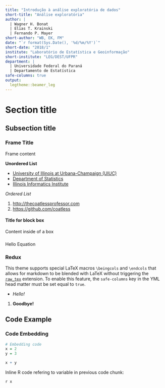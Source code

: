 ```yaml
---
title: "Introdução à análise exploratória de dados"
short-title: "Análise exploratória"
author: |
  | Wagner H. Bonat
  | Elias T. Krainski
  | Fernando P. Mayer
short-author: "WB, EK, FM"
date: "`r format(Sys.Date(), '%d/%m/%Y')`"
short-date: "2018/1"
institute: "Laboratório de Estatística e Geoinformação"
short-institute: "LEG/DEST/UFPR"
department: |
  | Universidade Federal do Paraná
  | Departamento de Estatística
safe-columns: true
output:
  legtheme::beamer_leg
---
```



# Section title

## Subsection title

### Frame Title

Frame content

**Unordered List**

- [University of Illinois at Urbana-Champaign (UIUC)](http://illinois.edu)
- [Department of Statistics](http://www.stat.illinois.edu/)
- [Illinois Informatics Institute](http://www.informatics.illinois.edu/)

*Ordered List*

1. <http://thecoatlessprofessor.com>
2. <https://github.com/coatless>


#### Title for block box

Content inside of a box

### \LaTeX

\begin{exampleblock}{Binomial Theorem}
\begin{equation}
  f\left(k\right) = \binom{n}{k} p^k\left(1-p\right)^{n-k}
  \label{eq:binom}
\end{equation}
\end{exampleblock}

Hello Equation \ref{eq:binom}

### Redux \LaTeX

This theme supports special LaTeX macros `\beingcols` and `\endcols`
that allows for markdown to be blended with LaTeX without triggering the
[`raw_tex`](http://pandoc.org/MANUAL.html#raw-tex) extension. To enable
this feature, the `safe-columns` key in the YML head matter must be set
equal to `true`.

\begincols

\column{.49\linewidth}

- _Hello!_

\column{.49\linewidth}

1. **Goodbye!**

\endcols

## Code Example

### Code Embedding

```r
# Embedding code
x = 2
y = 3

x + y
```

Inline R code refering to variable in previous code chunk:

`r x`
